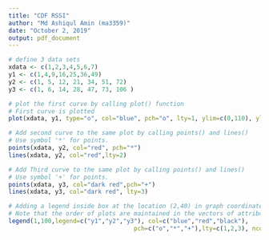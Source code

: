 ```yaml
---
title: "CDF RSSI"
author: "Md Ashiqul Amin (ma3359)"
date: "October 2, 2019"
output: pdf_document
---
```


```r


# define 3 data sets
xdata <- c(1,2,3,4,5,6,7)
y1 <- c(1,4,9,16,25,36,49)
y2 <- c(1, 5, 12, 21, 34, 51, 72)
y3 <- c(1, 6, 14, 28, 47, 73, 106 )

# plot the first curve by calling plot() function
# First curve is plotted
plot(xdata, y1, type="o", col="blue", pch="o", lty=1, ylim=c(0,110), ylab="y" )

# Add second curve to the same plot by calling points() and lines()
# Use symbol '*' for points.
points(xdata, y2, col="red", pch="*")
lines(xdata, y2, col="red",lty=2)

# Add Third curve to the same plot by calling points() and lines()
# Use symbol '+' for points.
points(xdata, y3, col="dark red",pch="+")
lines(xdata, y3, col="dark red", lty=3)

# Adding a legend inside box at the location (2,40) in graph coordinates.
# Note that the order of plots are maintained in the vectors of attributes.
legend(1,100,legend=c("y1","y2","y3"), col=c("blue","red","black"),
                                   pch=c("o","*","+"),lty=c(1,2,3), ncol=1)



```


